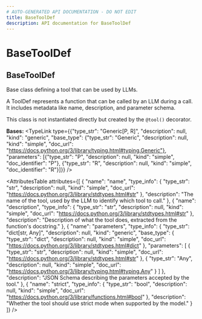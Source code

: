 ```yaml
---
# AUTO-GENERATED API DOCUMENTATION - DO NOT EDIT
title: BaseToolDef
description: API documentation for BaseToolDef
---
```


# BaseToolDef

## <ApiType type="Class" path="tools/base_tool_def/BaseToolDef" symbolName="BaseToolDef" /> BaseToolDef

Base class defining a tool that can be used by LLMs.

A ToolDef represents a function that can be called by an LLM during a call.
It includes metadata like name, description, and parameter schema.

This class is not instantiated directly but created by the `@tool()` decorator.

**Bases:** 
<TypeLink type={{"type_str": "Generic[P, R]", "description": null, "kind": "generic", "base_type": {"type_str": "Generic", "description": null, "kind": "simple", "doc_url": "https://docs.python.org/3/library/typing.html#typing.Generic"}, "parameters": [{"type_str": "P", "description": null, "kind": "simple", "doc_identifier": "P"}, {"type_str": "R", "description": null, "kind": "simple", "doc_identifier": "R"}]}} />

<AttributesTable
  attributes={[
  {
    "name": "name",
    "type_info": {
      "type_str": "str",
      "description": null,
      "kind": "simple",
      "doc_url": "https://docs.python.org/3/library/stdtypes.html#str"
    },
    "description": "The name of the tool, used by the LLM to identify which tool to call."
  },
  {
    "name": "description",
    "type_info": {
      "type_str": "str",
      "description": null,
      "kind": "simple",
      "doc_url": "https://docs.python.org/3/library/stdtypes.html#str"
    },
    "description": "Description of what the tool does, extracted from the function's docstring."
  },
  {
    "name": "parameters",
    "type_info": {
      "type_str": "dict[str, Any]",
      "description": null,
      "kind": "generic",
      "base_type": {
        "type_str": "dict",
        "description": null,
        "kind": "simple",
        "doc_url": "https://docs.python.org/3/library/stdtypes.html#dict"
      },
      "parameters": [
        {
          "type_str": "str",
          "description": null,
          "kind": "simple",
          "doc_url": "https://docs.python.org/3/library/stdtypes.html#str"
        },
        {
          "type_str": "Any",
          "description": null,
          "kind": "simple",
          "doc_url": "https://docs.python.org/3/library/typing.html#typing.Any"
        }
      ]
    },
    "description": "JSON Schema describing the parameters accepted by the tool."
  },
  {
    "name": "strict",
    "type_info": {
      "type_str": "bool",
      "description": null,
      "kind": "simple",
      "doc_url": "https://docs.python.org/3/library/functions.html#bool"
    },
    "description": "Whether the tool should use strict mode when supported by the model."
  }
]}
/>

